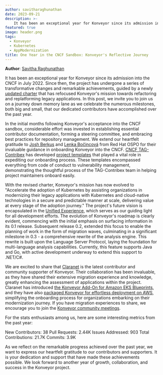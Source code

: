 ```yaml
---
author: savitharaghunathan
date: 2023-09-21
description: >-
	It has been an exceptional year for Konveyor since its admission into the CNCF in July 2022. Since then, the project has undergone a series of transformative changes and remarkable achievements, guided by a newly updated charter that has refocused Konveyor's mission towards refactoring and replatforming legacy applications. In this post, we invite you to join us on a journey down memory lane as we celebrate the numerous milestones, both big and small, that our dedicated contributors have accomplished over the past year.
featured: true
image: header.png
tags:
  - Konveyor
  - Kubernetes
  - AppModernization
title: One Year in the CNCF Sandbox: Konveyor's Reflective Journey
---
```


**Author**: [Savitha Raghunathan](https://github.com/savitharaghunathan)

It has been an exceptional year for Konveyor since its admission into the CNCF in July 2022. Since then, the project has undergone a series of transformative changes and remarkable achievements, guided by a newly [updated charter](https://github.com/konveyor/community/blob/main/Charter.md) that has refocused Konveyor's mission towards refactoring and replatforming legacy applications. In this post, we invite you to join us on a journey down memory lane as we celebrate the numerous milestones, both big and small, that our dedicated contributors have accomplished over the past year.

In the initial months following Konveyor's acceptance into the CNCF sandbox, considerable effort was invested in establishing essential contributor documentation, forming a steering committee, and embracing best practices for repository management. We extend our heartfelt gratitude to [Josh Berkus](http://berkus.org/) and [Lenka Bočincová](https://www.linkedin.com/in/lenka-bočincová-0602a493/) from Red Hat OSPO for their invaluable guidance in onboarding Konveyor into the CNCF. [CNCF TAG-Contribex](https://github.com/cncf/tag-contributor-strategy) has developed [project templates](https://contribute.cncf.io/maintainers/templates/) that played a vital role in expediting our onboarding process. These templates encompassed everything from code of conduct to vulnerability management, demonstrating the thoughtful process of the TAG-Contribex team in helping project maintainers onboard easily.

With the revised charter, Konveyor's mission has now evolved to "Accelerate the adoption of Kubernetes by assisting organizations in modernizing their legacy applications with Kubernetes and cloud-native technologies in a secure and predictable manner at scale, delivering value at every stage of the adoption journey." The project's future vision is encapsulated in the [Unified Experience](https://github.com/konveyor/enhancements/tree/master/enhancements/unified_experience), which serves as our guiding light for all development efforts. The evolution of Konveyor's roadmap is clearly evident, commencing with the initial emphasis on surfacing information in its 0.1 release. Subsequent release 0.2, extended this focus to enable the planning of work in the form of migration waves, culminating in a significant milestone in 0.3 - a comprehensive rewrite of the analysis engine. This rewrite is built upon the Language Server Protocol, laying the foundation for multi-language analysis capabilities. Currently, this feature supports Java and Go, with active development underway to extend this support to .NET/C#.

We are excited to share that [Claranet](https://claranet.com) is the latest contributor and community supporter of Konveyor. Their collaboration has been invaluable, as they have shared their extensive migration experience and knowledge, greatly enhancing the assessment of applications within the project. Claranet has introduced [the Konveyor Add-On for Amazon EKS Blueprints](https://github.com/claranet-ch/konveyor-eks-blueprint-addon), and they have also [packaged Konveyor for effortless deployment on AWS](https://aws.amazon.com/marketplace/pp/prodview-3pur2yyywakts), simplifying the onboarding process for organizations embarking on their modernization journey. If you have migration experiences to share, we encourage you to join the [Konveyor community meetings](https://github.com/konveyor/community#konveyor-community-meetings).

For the stats enthusiasts among us, here are some interesting metrics from the past year:

New Contributors: 38
Pull Requests: 2.44K
Issues Addressed: 903
Total Contributions: 21.7K
Commits: 3.9K

As we reflect on the remarkable progress achieved over the past year, we want to express our heartfelt gratitude to our contributors and supporters. It is your dedication and support that have made these achievements possible. We look forward to another year of growth, collaboration, and success in the Konveyor project.
